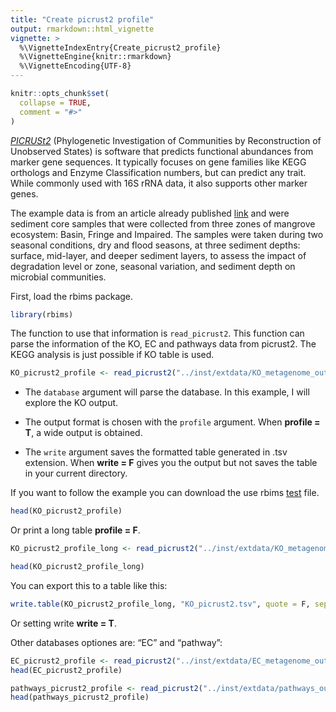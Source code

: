 ```yaml
---
title: "Create picrust2 profile"
output: rmarkdown::html_vignette
vignette: >
  %\VignetteIndexEntry{Create_picrust2_profile}
  %\VignetteEngine{knitr::rmarkdown}
  %\VignetteEncoding{UTF-8}
---
```



```r
knitr::opts_chunk$set(
  collapse = TRUE,
  comment = "#>"
)
```

[*PICRUSt2*](https://github.com/picrust/picrust2/wiki) (Phylogenetic Investigation of Communities by Reconstruction of Unobserved States) is software that predicts functional abundances from marker gene sequences. It typically focuses on gene families like KEGG orthologs and Enzyme Classification numbers, but can predict any trait. While commonly used with 16S rRNA data, it also supports other marker genes.

The example data is from an article already published [link](https://www.biorxiv.org/content/10.1101/2024.07.24.604998v1.abstract) and were sediment core samples that were collected from three zones of mangrove ecosystem: Basin, Fringe and Impaired. The samples were taken during two seasonal conditions, dry and flood seasons, at three sediment depths: surface, mid-layer, and deeper sediment layers, to assess the impact of degradation level or zone, seasonal variation, and sediment depth on microbial communities.

First, load the rbims package.

```r
library(rbims)
```

The function to use that information is `read_picrust2`. This function can parse the information of the KO, EC and pathways data from picrust2. The KEGG analysis is just possible if KO table is used.

```r
KO_picrust2_profile <- read_picrust2("../inst/extdata/KO_metagenome_out/KO_pred_metagenome_unstrat.tsv", database = "KO", profile = T)
```



-   The `database` argument will parse the database. In this example, I will explore the KO output.

-   The output format is chosen with the `profile` argument. When **profile = T**, a wide output is obtained.

-   The `write` argument saves the formatted table generated in .tsv extension. When **write = F** gives you the output but not saves the table in your current directory. 

If you want to follow the example you can download the use rbims [test](https://github.com/mirnavazquez/RbiMs/blob/main/inst/extdata/KO_metagenome_out/KO_pred_metagenome_unstrat.tsv) file.


```r
head(KO_picrust2_profile)
```

Or print a long table **profile = F**.

```r
KO_picrust2_profile_long <- read_picrust2("../inst/extdata/KO_metagenome_out/KO_pred_metagenome_unstrat.tsv", database = "KO", profile = F)
```

```r
head(KO_picrust2_profile_long)
```

You can export this to a table like this:

```r
write.table(KO_picrust2_profile_long, "KO_picrust2.tsv", quote = F, sep = "\t", row.names = F, col.names = T)
```

Or setting write  **write = T**. 

Other databases optiones are: "EC" and "pathway":

```r
EC_picrust2_profile <- read_picrust2("../inst/extdata/EC_metagenome_out/EC_pred_metagenome_unstrat.tsv", database = "EC", profile = T)
head(EC_picrust2_profile)
```

```r
pathways_picrust2_profile <- read_picrust2("../inst/extdata/pathways_out/path_abun_unstrat.tsv", database = "pathway", profile = T)
head(pathways_picrust2_profile)
```